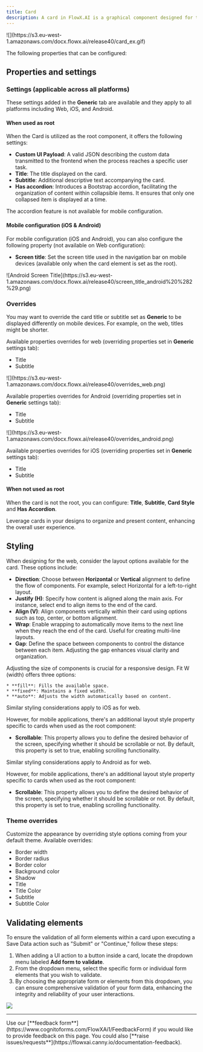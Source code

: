 ```yaml
---
title: Card 
description: A card in FlowX.AI is a graphical component designed for the purpose of grouping and aligning various elements. It offers added functionality by incorporating an accordion feature, allowing users to expand and collapse content as needed.
---
```


<Frame>
![](https://s3.eu-west-1.amazonaws.com/docx.flowx.ai/release40/card_ex.gif)
</Frame>


The following properties that can be configured:


## Properties and settings

### Settings (applicable across all platforms)

These settings added in the **Generic** tab are available and they apply to all platforms including Web, iOS, and Android.

#### When used as root

When the Card is utilized as the root component, it offers the following settings:

- **Custom UI Payload**: A valid JSON describing the custom data transmitted to the frontend when the process reaches a specific user task.
- **Title**: The title displayed on the card.
- **Subtitle**: Additional descriptive text accompanying the card.
- **Has accordion**: Introduces a Bootstrap accordion, facilitating the organization of content within collapsible items. It ensures that only one collapsed item is displayed at a time.

<Info> 
The accordion feature is not available for mobile configuration.
</Info>

#### Mobile configuration (iOS & Android)

For mobile configuration (iOS and Android), you can also configure the following property (not available on Web configuration):

* **Screen title**: Set the screen title used in the navigation bar on mobile devices (available only when the card element is set as the root).

<Frame caption ="Android Card Screen Title">
![Android Screen Title](https://s3.eu-west-1.amazonaws.com/docx.flowx.ai/release40/screen_title_android%20%282%29.png)
</Frame>

### Overrides

You may want to override the card title or subtitle set as **Generic** to be displayed differently on mobile devices. For example, on the web, titles might be shorter.

<Tabs>
<Tab title ="Web">

Available properties overrides for web (overriding properties set in **Generic** settings tab):

* Title
* Subtitle

<Frame>
![](https://s3.eu-west-1.amazonaws.com/docx.flowx.ai/release40/overrides_web.png)
</Frame>

</Tab>
<Tab title="Android">

Available properties overrides for Android (overriding properties set in **Generic** settings tab):

* Title
* Subtitle

<Frame>
![](https://s3.eu-west-1.amazonaws.com/docx.flowx.ai/release40/overrides_android.png)
</Frame>

</Tab>
<Tab title="iOS">

Available properties overrides for iOS (overriding properties set in **Generic** settings tab):

* Title
* Subtitle
</Tab>
</Tabs>

#### When not used as root

When the card is not the root, you can configure: **Title**, **Subtitle**, **Card Style** and **Has Accordion**.

Leverage cards in your designs to organize and present content, enhancing the overall user experience.

## Styling

<Tabs>
<Tab title="Web">
<Tabs>
<Tab title ="Layout">

When designing for the web, consider the layout options available for the card. These options include:

* **Direction**: Choose between **Horizontal** or **Vertical** alignment to define the flow of components. For example, select Horizontal for a left-to-right layout.
* **Justify (H)**: Specify how content is aligned along the main axis. For instance, select end to align items to the end of the card.
* **Align (V)**: Align components vertically within their card using options such as top, center, or bottom alignment.
* **Wrap**: Enable wrapping to automatically move items to the next line when they reach the end of the card. Useful for creating multi-line layouts.
* **Gap**: Define the space between components to control the distance between each item. Adjusting the gap enhances visual clarity and organization.
</Tab>
<Tab title="Sizing">

Adjusting the size of components is crucial for a responsive design. Fit W (width) offers three options:

    * **fill**: Fills the available space.
    * **fixed**: Maintains a fixed width.
    * **auto**: Adjusts the width automatically based on content.
</Tab>
</Tabs>
</Tab>
<Tab title ="iOS">

Similar styling considerations apply to iOS as for web.

However, for mobile applications, there's an additional layout style property specific to cards when used as the root component:

* **Scrollable**:  This property allows you to define the desired behavior of the screen, specifying whether it should be scrollable or not. By default, this property is set to true, enabling scrolling functionality.

</Tab>
<Tab title ="Android">

Similar styling considerations apply to Android as for web.

However, for mobile applications, there's an additional layout style property specific to cards when used as the root component:

* **Scrollable**:  This property allows you to define the desired behavior of the screen, specifying whether it should be scrollable or not. By default, this property is set to true, enabling scrolling functionality.

</Tab>
</Tabs>

### Theme overrides 

Customize the appearance by overriding style options coming from your default theme. Available overrides:

* Border width
* Border radius
* Border color
* Background color
* Shadow
* Title
* Title Color
* Subtitle
* Subtitle Color

<Card title="Layout Demos" href="https://tburleson-layouts-demos.firebaseapp.com/#/docs" icon="link">
</Card>

## Validating elements

To ensure the validation of all form elements within a card upon executing a Save Data action such as "Submit" or "Continue," follow these steps:

1. When adding a UI action to a button inside a card, locate the dropdown menu labeled **Add form to validate**.
2. From the dropdown menu, select the specific form or individual form elements that you wish to validate.
3. By choosing the appropriate form or elements from this dropdown, you can ensure comprehensive validation of your form data, enhancing the integrity and reliability of your user interactions.

![](https://s3.eu-west-1.amazonaws.com/docx.flowx.ai/release40/forms_to_validate.png)

***

<Accordion title ="Provide feedback on this page">
Use our [**feedback form**](https://www.cognitoforms.com/FlowXAi1/FeedbackForm) if you would like to provide feedback on this page. You could also [**raise issues/requests**](https://flowxai.canny.io/documentation-feedback).
</Accordion>